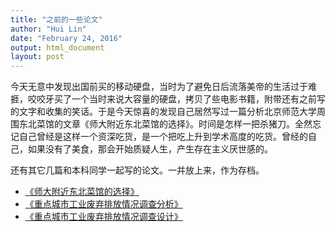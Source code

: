 ```yaml
---
title: "之前的一些论文"
author: "Hui Lin"
date: "February 24, 2016"
output: html_document
layout: post
---
```


今天无意中发现出国前买的移动硬盘，当时为了避免日后流落美帝的生活过于难捱，咬咬牙买了一个当时来说大容量的硬盘，拷贝了些电影书籍，附带还有之前写的文字和收集的笑话。于是今天惊喜的发现自己居然写过一篇分析北京师范大学周围东北菜馆的文章《师大附近东北菜馆的选择》。时间是怎样一把杀猪刀。全然忘记自己曾经是这样一个资深吃货，是一个把吃上升到学术高度的吃货。曾经的自己，如果没有了美食，那会开始质疑人生，产生存在主义厌世感的。

还有其它几篇和本科同学一起写的论文。一并放上来，作为存档。 

- [《师大附近东北菜馆的选择》](http://hui1987.com/works/chooserestaurant.pdf)
- [《重点城市工业废弃排放情况调查分析》](http://hui1987.com/works/dataminingcourseBS.pdf)
- [《重点城市工业废弃排放情况调查设计》](http://hui1987.com/works/survey.pdf)


